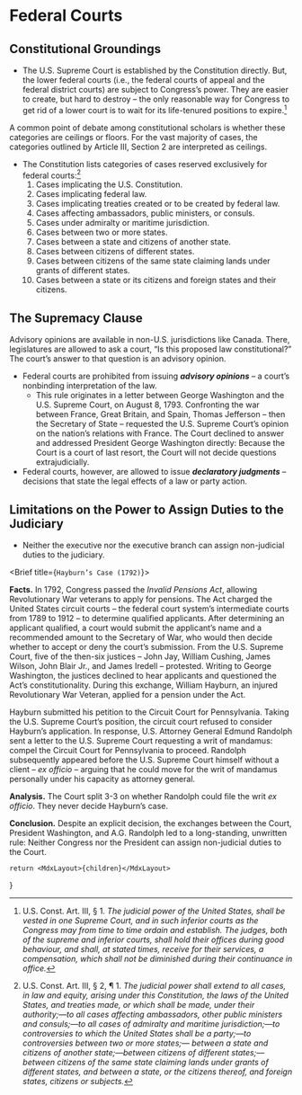
# Federal Courts

## Constitutional Groundings
- The U.S. Supreme Court is established by the Constitution directly. But, the lower federal courts (i.e., the federal courts of appeal and the federal district courts) are subject to Congress’s power. They are easier to create, but hard to destroy – the only reasonable way for Congress to get rid of a lower court is to wait for its life-tenured positions to expire.[^us-const-art3-sect1]

[^us-const-art3-sect1]: U.S. Const. Art. III, § 1. _The judicial power of the United States, shall be vested in one Supreme Court, and in such inferior courts as the Congress may from time to time ordain and establish. The judges, both of the supreme and inferior courts, shall hold their offices during good behaviour, and shall, at stated times, receive for their services, a compensation, which shall not be diminished during their continuance in office._

<aside>
A common point of debate among constitutional scholars is whether these categories are ceilings or floors. For the vast majority of cases, the categories outlined by Article III, Section 2 are interpreted as ceilings.
</aside>

- The Constitution lists categories of cases reserved exclusively for federal courts:[^us-const-art3-sect2]
	1. Cases implicating the U.S. Constitution.
	2. Cases implicating federal law.
	3. Cases implicating treaties created or to be created by federal law.
	4. Cases affecting ambassadors, public ministers, or consuls.
	5. Cases under admiralty or maritime jurisdiction.
	6. Cases between two or more states.
	7. Cases between a state and citizens of another state.
	8. Cases between citizens of different states.
	9. Cases between citizens of the same state claiming lands under grants of different states.
	10. Cases between a state or its citizens and foreign states and their citizens.

[^us-const-art3-sect2]: U.S. Const. Art. III, § 2, ¶ 1. _The judicial power shall extend to all cases, in law and equity, arising under this Constitution, the laws of the United States, and treaties made, or which shall be made, under their authority;—to all cases affecting ambassadors, other public ministers and consuls;—to all cases of admiralty and maritime jurisdiction;—to controversies to which the United States shall be a party;—to controversies between two or more states;— between a state and citizens of another state;—between citizens of different states;—between citizens of the same state claiming lands under grants of different states, and between a state, or the citizens thereof, and foreign states, citizens or subjects._

## The Supremacy Clause

<aside>
Advisory opinions are available in non-U.S. jurisdictions like Canada. There, legislatures are allowed to ask a court, “Is this proposed law constitutional?” The court’s answer to that question is an advisory opinion.
</aside>

- Federal courts are prohibited from issuing **_advisory opinions_** – a court’s nonbinding interpretation of the law.
	- This rule originates in a letter between George Washington and the U.S. Supreme Court, on August 8, 1793. Confronting the war between France, Great Britain, and Spain, Thomas Jefferson – then the Secretary of State – requested the U.S. Supreme Court’s opinion on the nation’s relations with France. The Court declined to answer and addressed President George Washington directly: Because the Court is a court of last resort, the Court will not decide questions extrajudicially.
- Federal courts, however, are allowed to issue **_declaratory judgments_** – decisions that state the legal effects of a law or party action.

## Limitations on the Power to Assign Duties to the Judiciary
- Neither the executive nor the executive branch can assign non-judicial duties to the judiciary.

<Brief title={`Hayburn’s Case (1792)`}>

__Facts.__ In 1792, Congress passed the _Invalid Pensions Act_, allowing Revolutionary War veterans to apply for pensions. The Act charged the United States circuit courts – the federal court system’s intermediate courts from 1789 to 1912 – to determine qualified applicants. After determining an applicant qualified, a court would submit the applicant’s name and a recommended amount to the Secretary of War, who would then decide whether to accept or deny the court’s submission. From the U.S. Supreme Court, five of the then-six justices – John Jay, William Cushing, James Wilson, John Blair Jr., and James Iredell – protested. Writing to George Washington, the justices declined to hear applicants and questioned the Act’s constitutionality. During this exchange, William Hayburn, an injured Revolutionary War Veteran, applied for a pension under the Act.

Hayburn submitted his petition to the Circuit Court for Pennsylvania. Taking the U.S. Supreme Court’s position, the circuit court refused to consider Hayburn’s application. In response, U.S. Attorney General Edmund Randolph sent a letter to the U.S. Supreme Court requesting a writ of mandamus: compel the Circuit Court for Pennsylvania to proceed. Randolph subsequently appeared before the U.S. Supreme Court himself without a client – _ex officio_ – arguing that he could move for the writ of mandamus personally under his capacity as attorney general.

__Analysis.__ The Court split 3-3 on whether Randolph could file the writ _ex officio_. They never decide Hayburn’s case.

__Conclusion.__ Despite an explicit decision, the exchanges between the Court, President Washington, and A.G. Randolph led to a long-standing, unwritten rule: Neither Congress nor the President can assign non-judicial duties to the Court.

</Brief>



	





	return <MdxLayout>{children}</MdxLayout>
}
